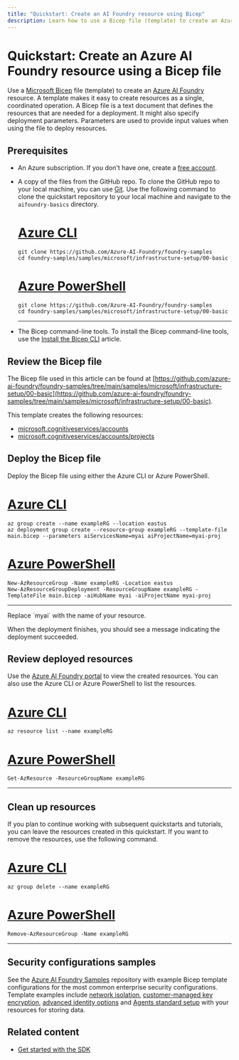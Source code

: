 ```yaml
---
title: "Quickstart: Create an AI Foundry resource using Bicep"
description: Learn how to use a Bicep file (template) to create an Azure AI Foundry resource in your Azure subscription.
---
```


# Quickstart: Create an Azure AI Foundry resource using a Bicep file


<HubOnlyAlt />

Use a [Microsoft Bicep](/azure/azure-resource-manager/bicep/overview) file (template) to create an [Azure AI Foundry](https://ai.azure.com/?cid=learnDocs) resource. A template makes it easy to create resources as a single, coordinated operation. A Bicep file is a text document that defines the resources that are needed for a deployment. It might also specify deployment parameters. Parameters are used to provide input values when using the file to deploy resources.

## Prerequisites

- An Azure subscription. If you don't have one, create a [free account](https://azure.microsoft.com/free/).

- A copy of the files from the GitHub repo. To clone the GitHub repo to your local machine, you can use [Git](https://git-scm.com/). Use the following command to clone the quickstart repository to your local machine and navigate to the `aifoundry-basics` directory.

    # [Azure CLI](#tab/cli)

    ```azurecli
    git clone https://github.com/Azure-AI-Foundry/foundry-samples
    cd foundry-samples/samples/microsoft/infrastructure-setup/00-basic
    ```

    # [Azure PowerShell](#tab/powershell)

    ```azurepowershell
    git clone https://github.com/Azure-AI-Foundry/foundry-samples
    cd foundry-samples/samples/microsoft/infrastructure-setup/00-basic
    ```

    ---

- The Bicep command-line tools. To install the Bicep command-line tools, use the [Install the Bicep CLI](/azure/azure-resource-manager/bicep/install) article.

## Review the Bicep file

The Bicep file used in this article can be found at [https://github.com/azure-ai-foundry/foundry-samples/tree/main/samples/microsoft/infrastructure-setup/00-basic](https://github.com/azure-ai-foundry/foundry-samples/tree/main/samples/microsoft/infrastructure-setup/00-basic).

This template creates the following resources:

- [microsoft.cognitiveservices/accounts](/azure/templates/microsoft.cognitiveservices/accounts?pivots=deployment-language-bicep)
- [microsoft.cognitiveservices/accounts/projects](/azure/templates/microsoft.cognitiveservices/accounts/projects?pivots=deployment-language-bicep)


## Deploy the Bicep file

Deploy the Bicep file using either the Azure CLI or Azure PowerShell.

# [Azure CLI](#tab/cli)

```azurecli
az group create --name exampleRG --location eastus
az deployment group create --resource-group exampleRG --template-file main.bicep --parameters aiServicesName=myai aiProjectName=myai-proj 
```

# [Azure PowerShell](#tab/powershell)

```azurepowershell
New-AzResourceGroup -Name exampleRG -Location eastus
New-AzResourceGroupDeployment -ResourceGroupName exampleRG -TemplateFile main.bicep -aiHubName myai -aiProjectName myai-proj
```

---

<Note>
Replace `myai` with the name of your resource.
</Note>

When the deployment finishes, you should see a message indicating the deployment succeeded.

## Review deployed resources

Use the [Azure AI Foundry portal](https://ai.azure.com/?cid=learnDocs) to view the created resources. You can also use the Azure CLI or Azure PowerShell to list the resources.

# [Azure CLI](#tab/cli)

```azurecli
az resource list --name exampleRG
```

# [Azure PowerShell](#tab/powershell)

```azurepowershell
Get-AzResource -ResourceGroupName exampleRG
```

---

## Clean up resources

If you plan to continue working with subsequent quickstarts and tutorials, you can leave the resources created in this quickstart. If you want to remove the resources, use the following command.

# [Azure CLI](#tab/cli)

```azurecli
az group delete --name exampleRG
```

# [Azure PowerShell](#tab/powershell)

```azurepowershell
Remove-AzResourceGroup -Name exampleRG
```

---

## Security configurations samples

See the [Azure AI Foundry Samples](https://github.com/azure-ai-foundry/foundry-samples/tree/main/samples/microsoft/infrastructure-setup) repository with example Bicep template configurations for the most common enterprise security configurations. Template examples include [network isolation](configure-private-link), [customer-managed key encryption](../concepts/encryption-keys-portal), [advanced identity options](../concepts/rbac-azure-ai-foundry) and [Agents standard setup](../../ai-services/agents/how-to/use-your-own-resources) with your resources for storing data.

## Related content

- [Get started with the SDK](../quickstarts//get-started-code)
